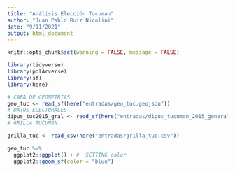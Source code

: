 ```yaml
---
title: "Análisis Elección Tucuman"
author: "Juan Pablo Ruiz Nicolini"
date: "9/11/2021"
output: html_document
---
```


```r

knitr::opts_chunk$set(warning = FALSE, message = FALSE)

```



```r

library(tidyverse)
library(polArverse)
library(sf)
library(here)

```

```r
# CAPA DE GEOMETRIAS
geo_tuc <- read_sf(here("entradas/geo_tuc.geojson"))
# DATOS ELECTORALES
dipus_tuc2015_gral <- read_sf(here("entradas/dipus_tucuman_2015_general.csv"))
# GRILLA TUCUMAN

grilla_tuc <- read_csv(here("entradas/grilla_tuc.csv"))
```



```r

geo_tuc %>% 
  ggplot2::ggplot() + #  SETTING color
  ggplot2::geom_sf(color = "blue")


```

